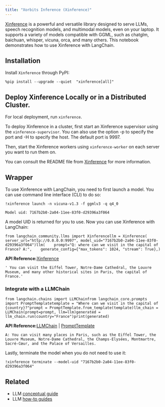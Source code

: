 ```yaml
---
title: "Xorbits Inference (Xinference)"
---
```


[Xinference](https://github.com/xorbitsai/inference) is a powerful and versatile library designed to serve LLMs, speech recognition models, and multimodal models, even on your laptop. It supports a variety of models compatible with GGML, such as chatglm, baichuan, whisper, vicuna, orca, and many others. This notebook demonstrates how to use Xinference with LangChain.

## Installation

Install `Xinference` through PyPI:

```
%pip install --upgrade --quiet  "xinference[all]"
```

## Deploy Xinference Locally or in a Distributed Cluster.

For local deployment, run `xinference`.

To deploy Xinference in a cluster, first start an Xinference supervisor using the `xinference-supervisor`. You can also use the option -p to specify the port and -H to specify the host. The default port is 9997.

Then, start the Xinference workers using `xinference-worker` on each server you want to run them on.

You can consult the README file from [Xinference](https://github.com/xorbitsai/inference) for more information.

## Wrapper

To use Xinference with LangChain, you need to first launch a model. You can use command line interface (CLI) to do so:

```
!xinference launch -n vicuna-v1.3 -f ggmlv3 -q q4_0
```

```
Model uid: 7167b2b0-2a04-11ee-83f0-d29396a3f064
```

A model UID is returned for you to use. Now you can use Xinference with LangChain:

```
from langchain_community.llms import Xinferencellm = Xinference(    server_url="http://0.0.0.0:9997", model_uid="7167b2b0-2a04-11ee-83f0-d29396a3f064")llm(    prompt="Q: where can we visit in the capital of France? A:",    generate_config={"max_tokens": 1024, "stream": True},)
```

**API Reference:**[Xinference](https://python.langchain.com/api_reference/community/llms/langchain_community.llms.xinference.Xinference.html)

```
' You can visit the Eiffel Tower, Notre-Dame Cathedral, the Louvre Museum, and many other historical sites in Paris, the capital of France.'
```

### Integrate with a LLMChain

```
from langchain.chains import LLMChainfrom langchain_core.prompts import PromptTemplatetemplate = "Where can we visit in the capital of {country}?"prompt = PromptTemplate.from_template(template)llm_chain = LLMChain(prompt=prompt, llm=llm)generated = llm_chain.run(country="France")print(generated)
```

**API Reference:**[LLMChain](https://python.langchain.com/api_reference/langchain/chains/langchain.chains.llm.LLMChain.html) | [PromptTemplate](https://python.langchain.com/api_reference/core/prompts/langchain_core.prompts.prompt.PromptTemplate.html)

```
A: You can visit many places in Paris, such as the Eiffel Tower, the Louvre Museum, Notre-Dame Cathedral, the Champs-Elysées, Montmartre, Sacré-Cœur, and the Palace of Versailles.
```

Lastly, terminate the model when you do not need to use it:

```
!xinference terminate --model-uid "7167b2b0-2a04-11ee-83f0-d29396a3f064"
```

## Related

* LLM [conceptual guide](/src/oss/concepts/text_llms)
* LLM [how-to guides](/src/oss/how_to/#llms)
